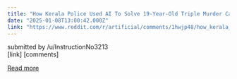```yaml
---
title: "How Kerala Police Used AI To Solve 19-Year-Old Triple Murder Case"
date: "2025-01-08T13:00:42.000Z"
link: "https://www.reddit.com/r/artificial/comments/1hwjp48/how_kerala_police_used_ai_to_solve_19yearold/"
---
```


submitted by    /u/InstructionNo3213  
 [link]   [comments]

[Read more](https://www.reddit.com/r/artificial/comments/1hwjp48/how_kerala_police_used_ai_to_solve_19yearold/)
